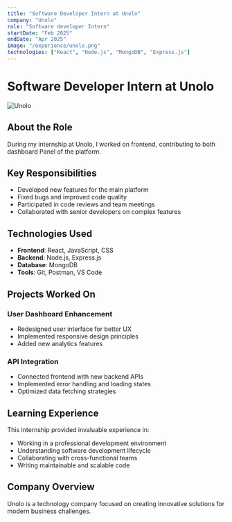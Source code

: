 ```yaml
---
title: "Software Developer Intern at Unolo"
company: "Unolo"
role: "Software developer Intern"
startDate: "Feb 2025"
endDate: "Apr 2025"
image: "/experience/unolo.png"
technologies: ["React", "Node.js", "MongoDB", "Express.js"]
---
```


# Software Developer Intern at Unolo

![Unolo](/experience/unolo.png)

## About the Role

During my internship at Unolo, I worked on frontend, contributing to both dashboard Panel of the platform.

## Key Responsibilities

- Developed new features for the main platform
- Fixed bugs and improved code quality
- Participated in code reviews and team meetings
- Collaborated with senior developers on complex features

## Technologies Used

- **Frontend**: React, JavaScript, CSS
- **Backend**: Node.js, Express.js
- **Database**: MongoDB
- **Tools**: Git, Postman, VS Code

## Projects Worked On

### User Dashboard Enhancement
- Redesigned user interface for better UX
- Implemented responsive design principles
- Added new analytics features

### API Integration
- Connected frontend with new backend APIs
- Implemented error handling and loading states
- Optimized data fetching strategies

## Learning Experience

This internship provided invaluable experience in:
- Working in a professional development environment
- Understanding software development lifecycle
- Collaborating with cross-functional teams
- Writing maintainable and scalable code

## Company Overview

Unolo is a technology company focused on creating innovative solutions for modern business challenges.

